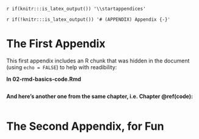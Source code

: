 `r if(knitr:::is_latex_output()) '\\startappendices'`

`r if(!knitr:::is_latex_output()) '# (APPENDIX) Appendix {-}'` 

<!-- If you feel it necessary to include an appendix, it goes here. The first appendix should include the commands above. -->


# The First Appendix

This first appendix includes an R chunk that was hidden in the document (using `echo = FALSE`) to help with readibility:

**In 02-rmd-basics-code.Rmd**

```r
```

**And here's another one from the same chapter, i.e. Chapter \@ref(code):**

```r
```



# The Second Appendix, for Fun
